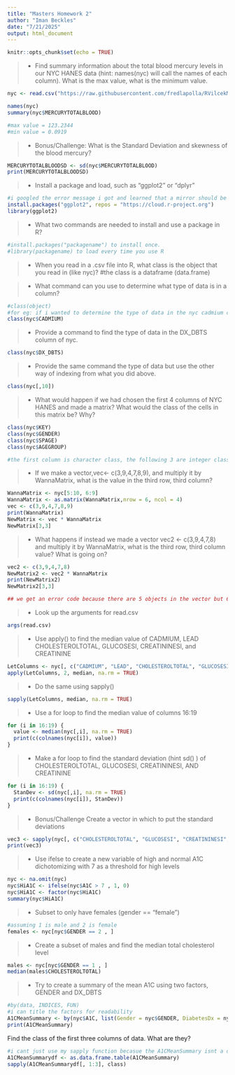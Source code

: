 ```yaml
---
title: "Masters Homework 2"
author: "Iman Beckles"
date: "7/21/2025"
output: html_document
---
```


```r
knitr::opts_chunk$set(echo = TRUE)

```



>- Find summary information about the total blood mercury levels in our NYC HANES data (hint: names(nyc) will call the names of each column). What is the max value, what is the minimum value.  

```r
nyc <- read.csv("https://raw.githubusercontent.com/fredlapolla/RVilcekMaster23/master/NYC_HANES_DIAB.csv")

names(nyc)
summary(nyc$MERCURYTOTALBLOOD)

#max value = 123.2344
#min value = 0.0919


```

>- Bonus/Challenge: What is the Standard Deviation and skewness of the blood mercury?

```r
MERCURYTOTALBLOODSD <- sd(nyc$MERCURYTOTALBLOOD)
print(MERCURYTOTALBLOODSD)
```



>- Install a package and load, such as "ggplot2" or "dplyr"

```r
#i googled the error message i got and learned that a mirror should be used when downloading packages. 
install.packages("ggplot2", repos = "https://cloud.r-project.org")
library(ggplot2)


```





>- What two commands are needed to install and use a package in R?

```r
#install.packages("packagename") to install once. 
#library(packagename) to load every time you use R
```




>- When you read in a .csv file into R, what class is the object that you read in (like nyc)?
#the class is a dataframe (data.frame)


>- What command can you use to determine what type of data is in a column?

```r
#class(object) 
#for eg: if i wanted to determine the type of data in the nyc cadmium column, I could use 
class(nyc$CADMIUM)
```


>- Provide a command to find the type of data in the DX_DBTS column of nyc. 

```r
class(nyc$DX_DBTS)
```


>- Provide the same command the type of data but use the other way of indexing from what you did above. 

```r
class(nyc[,10])

```



>- What would happen if we had chosen the first 4 columns of NYC HANES and made a matrix? What would the class of the cells in this matrix be? Why?

```r
class(nyc$KEY)
class(nyc$GENDER)
class(nyc$SPAGE)
class(nyc$AGEGROUP)

#the first column is character class, the following 3 are integer classes. If we make a matrix, R will coerce all the integers into characters as it there can only be 1 data type in a matrix
```


>- If we make a vector,vec<- c(3,9,4,7,8,9), and multiply it by WannaMatrix, what is the value in the third row, third column? 

```r
WannaMatrix <- nyc[5:10, 6:9]
WannaMatrix <- as.matrix(WannaMatrix,nrow = 6, ncol = 4)
vec <- c(3,9,4,7,8,9)
print(WannaMatrix)
NewMatrix <- vec * WannaMatrix
NewMatrix[3,3]


```



>- What happens if instead we made a vector vec2 <- c(3,9,4,7,8) and multiply it by WannaMatrix, what is the third row, third column value? What is going on? 

```r
vec2 <- c(3,9,4,7,8)
NewMatrix2 <- vec2 * WannaMatrix
print(NewMatrix2)
NewMatrix2[3,3]

## we get an error code because there are 5 objects in the vector but 6 in the matrix, and R cannot cleanly recycle the vector as 6 (the longer vector) is not evenly divisible by 5 (the shorter vector)
```


>- Look up the arguments for read.csv

```r
args(read.csv)

```


>- Use apply() to find the median value of CADMIUM, LEAD CHOLESTEROLTOTAL, GLUCOSESI, CREATININESI, and CREATININE

```r
LetColumns <- nyc[, c("CADMIUM", "LEAD", "CHOLESTEROLTOTAL", "GLUCOSESI", "CREATININESI", "CREATININE" )]
apply(LetColumns, 2, median, na.rm = TRUE)
```


>- Do the same using sapply()

```r
sapply(LetColumns, median, na.rm = TRUE)
```

>- Use a for loop to find the median value of columns 16:19

```r
for (i in 16:19) {
  value <- median(nyc[,i], na.rm = TRUE)
  print(c(colnames(nyc[i]), value))
}
```


>- Make a for loop to find the standard deviation (hint sd() ) of CHOLESTEROLTOTAL, GLUCOSESI, CREATININESI, AND CREATININE

```r
for (i in 16:19) {
  StanDev <- sd(nyc[,i], na.rm = TRUE)
  print(c(colnames(nyc[i]), StanDev))
}
```


>- Bonus/Challenge Create a vector in which to put the standard deviations 

```r
vec3 <- sapply(nyc[, c("CHOLESTEROLTOTAL", "GLUCOSESI", "CREATININESI", "CREATININE")], sd, na.rm = TRUE)
print(vec3)
```


>- Use ifelse to create a new variable of high and normal A1C dichotomizing with 7 as a threshold for high levels

```r
nyc <- na.omit(nyc)
nyc$HiA1C <- ifelse(nyc$A1C > 7 , 1, 0)
nyc$HiA1C <- factor(nyc$HiA1C)
summary(nyc$HiA1C)
```


>- Subset to only have females (gender == "female")

```r
#assuming 1 is male and 2 is female
females <- nyc[nyc$GENDER == 2 , ]

```


>- Create a subset of males and find the median total cholesterol level

```r
males <- nyc[nyc$GENDER == 1 , ]
median(males$CHOLESTEROLTOTAL)
```


>- Try to create a summary of the mean A1C using two factors, GENDER and DX_DBTS

```r
#by(data, INDICES, FUN)
#i can title the factors for readability
A1CMeanSummary <- by(nyc$A1C, list(Gender = nyc$GENDER, DiabetesDx = nyc$DX_DBTS), mean, na.rm = TRUE)
print(A1CMeanSummary)
```

Find the class of the first three columns of data. What are they?

```r
#i cant just use my sapply function becasue the A1CMeanSummary isnt a dataframe. I'm going to convert it first. 
A1CMeanSummarydf <- as.data.frame.table(A1CMeanSummary)
sapply(A1CMeanSummarydf[, 1:3], class)

```

